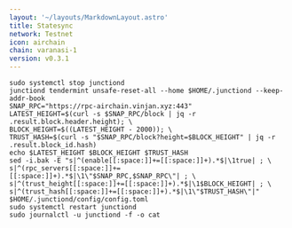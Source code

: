 ```yaml
---
layout: '~/layouts/MarkdownLayout.astro'
title: Statesync
network: Testnet
icon: airchain
chain: varanasi-1
version: v0.3.1
---
```


```
sudo systemctl stop junctiond
junctiond tendermint unsafe-reset-all --home $HOME/.junctiond --keep-addr-book
SNAP_RPC="https://rpc-airchain.vinjan.xyz:443"
LATEST_HEIGHT=$(curl -s $SNAP_RPC/block | jq -r .result.block.header.height); \
BLOCK_HEIGHT=$((LATEST_HEIGHT - 2000)); \
TRUST_HASH=$(curl -s "$SNAP_RPC/block?height=$BLOCK_HEIGHT" | jq -r .result.block_id.hash)
echo $LATEST_HEIGHT $BLOCK_HEIGHT $TRUST_HASH
sed -i.bak -E "s|^(enable[[:space:]]+=[[:space:]]+).*$|\1true| ; \
s|^(rpc_servers[[:space:]]+=[[:space:]]+).*$|\1\"$SNAP_RPC,$SNAP_RPC\"| ; \
s|^(trust_height[[:space:]]+=[[:space:]]+).*$|\1$BLOCK_HEIGHT| ; \
s|^(trust_hash[[:space:]]+=[[:space:]]+).*$|\1\"$TRUST_HASH\"|" $HOME/.junctiond/config/config.toml
sudo systemctl restart junctiond
sudo journalctl -u junctiond -f -o cat
```
